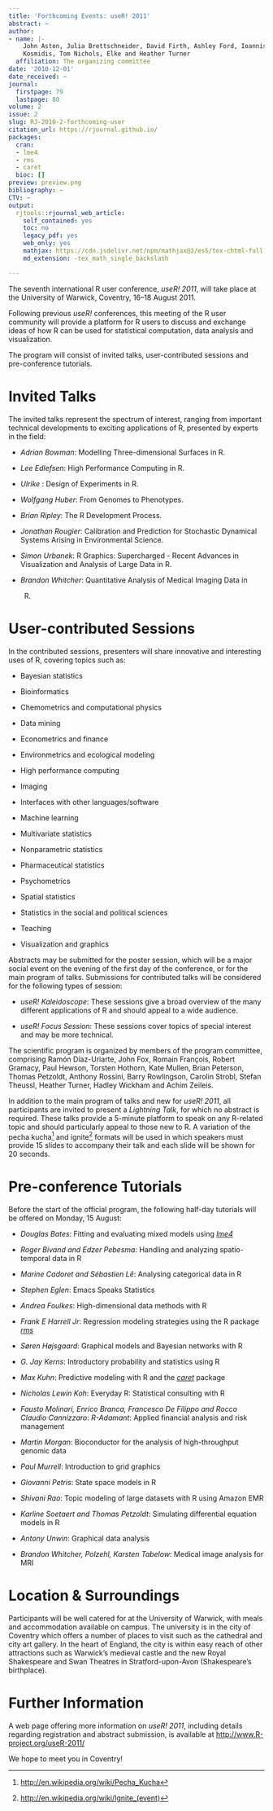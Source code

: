 ```yaml
---
title: 'Forthcoming Events: useR! 2011'
abstract: ~
author:
- name: |-
    John Aston, Julia Brettschneider, David Firth, Ashley Ford, Ioannis
    Kosmidis, Tom Nichols, Elke and Heather Turner
  affiliation: The organizing committee
date: '2010-12-01'
date_received: ~
journal:
  firstpage: 79
  lastpage: 80
volume: 2
issue: 2
slug: RJ-2010-2-forthcoming-user
citation_url: https://rjournal.github.io/
packages:
  cran:
  - lme4
  - rms
  - caret
  bioc: []
preview: preview.png
bibliography: ~
CTV: ~
output:
  rjtools::rjournal_web_article:
    self_contained: yes
    toc: no
    legacy_pdf: yes
    web_only: yes
    mathjax: https://cdn.jsdelivr.net/npm/mathjax@3/es5/tex-chtml-full.js
    md_extension: -tex_math_single_backslash

---
```


::: article
The seventh international R user conference, *useR! 2011*, will take
place at the University of Warwick, Coventry, 16--18 August 2011.

Following previous *useR!* conferences, this meeting of the R user
community will provide a platform for R users to discuss and exchange
ideas of how R can be used for statistical computation, data analysis
and visualization.

The program will consist of invited talks, user-contributed sessions and
pre-conference tutorials.

# Invited Talks

The invited talks represent the spectrum of interest, ranging from
important technical developments to exciting applications of R,
presented by experts in the field:

-   *Adrian Bowman*: Modelling Three-dimensional Surfaces in R.

-   *Lee Edlefsen*: High Performance Computing in R.

-   *Ulrike *: Design of Experiments in R.

-   *Wolfgang Huber*: From Genomes to Phenotypes.

-   *Brian Ripley*: The R Development Process.

-   *Jonathan Rougier*: Calibration and Prediction for Stochastic
    Dynamical Systems Arising in Environmental Science.

-   *Simon Urbanek*: R Graphics: Supercharged - Recent Advances in
    Visualization and Analysis of Large Data in R.

-   *Brandon Whitcher*: Quantitative Analysis of Medical Imaging Data in
    R.

# User-contributed Sessions

In the contributed sessions, presenters will share innovative and
interesting uses of R, covering topics such as:

-   Bayesian statistics

-   Bioinformatics

-   Chemometrics and computational physics

-   Data mining

-   Econometrics and finance

-   Environmetrics and ecological modeling

-   High performance computing

-   Imaging

-   Interfaces with other languages/software

-   Machine learning

-   Multivariate statistics

-   Nonparametric statistics

-   Pharmaceutical statistics

-   Psychometrics

-   Spatial statistics

-   Statistics in the social and political sciences

-   Teaching

-   Visualization and graphics

Abstracts may be submitted for the poster session, which will be a major
social event on the evening of the first day of the conference, or for
the main program of talks. Submissions for contributed talks will be
considered for the following types of session:

-   *useR! Kaleidoscope*: These sessions give a broad overview of the
    many different applications of R and should appeal to a wide
    audience.

-   *useR! Focus Session*: These sessions cover topics of special
    interest and may be more technical.

The scientific program is organized by members of the program committee,
comprising Ramón Díaz-Uriarte, John Fox, Romain François, Robert
Gramacy, Paul Hewson, Torsten Hothorn, Kate Mullen, Brian Peterson,
Thomas Petzoldt, Anthony Rossini, Barry Rowlingson, Carolin Strobl,
Stefan Theussl, Heather Turner, Hadley Wickham and Achim Zeileis.

In addition to the main program of talks and new for *useR! 2011*, all
participants are invited to present a *Lightning Talk*, for which no
abstract is required. These talks provide a 5-minute platform to speak
on any R-related topic and should particularly appeal to those new to R.
A variation of the pecha kucha[^1] and ignite[^2] formats will be used
in which speakers must provide 15 slides to accompany their talk and
each slide will be shown for 20 seconds.

# Pre-conference Tutorials

Before the start of the official program, the following half-day
tutorials will be offered on Monday, 15 August:

-   *Douglas Bates*: Fitting and evaluating mixed models using
    [*lme4*](https://CRAN.R-project.org/package=lme4)

-   *Roger Bivand and Edzer Pebesma*: Handling and analyzing
    spatio-temporal data in R

-   *Marine Cadoret and Sébastien Lê*: Analysing categorical data in R

-   *Stephen Eglen*: Emacs Speaks Statistics

-   *Andrea Foulkes*: High-dimensional data methods with R

-   *Frank E Harrell Jr*: Regression modeling strategies using the R
    package [*rms*](https://CRAN.R-project.org/package=rms)

-   *Søren Højsgaard*: Graphical models and Bayesian networks with R

-   *G. Jay Kerns*: Introductory probability and statistics using R

-   *Max Kuhn*: Predictive modeling with R and the
    [*caret*](https://CRAN.R-project.org/package=caret) package

-   *Nicholas Lewin Koh*: Everyday R: Statistical consulting with R

-   *Fausto Molinari, Enrico Branca, Francesco De Filippo and Rocco
    Claudio Cannizzaro*: *R-Adamant*: Applied financial analysis and
    risk management

-   *Martin Morgan*: Bioconductor for the analysis of high-throughput
    genomic data

-   *Paul Murrell*: Introduction to grid graphics

-   *Giovanni Petris*: State space models in R

-   *Shivani Rao*: Topic modeling of large datasets with R using Amazon
    EMR

-   *Karline Soetaert and Thomas Petzoldt*: Simulating differential
    equation models in R

-   *Antony Unwin*: Graphical data analysis

-   *Brandon Whitcher, Polzehl, Karsten Tabelow*: Medical image analysis
    for MRI

# Location & Surroundings

Participants will be well catered for at the University of Warwick, with
meals and accommodation available on campus. The university is in the
city of Coventry which offers a number of places to visit such as the
cathedral and city art gallery. In the heart of England, the city is
within easy reach of other attractions such as Warwick's medieval castle
and the new Royal Shakespeare and Swan Theatres in Stratford-upon-Avon
(Shakespeare's birthplace).

# Further Information

A web page offering more information on *useR! 2011*, including details
regarding registration and abstract submission, is available at
<http://www.R-project.org/useR-2011/>

We hope to meet you in Coventry!
:::

[^1]: <http://en.wikipedia.org/wiki/Pecha_Kucha>

[^2]: <http://en.wikipedia.org/wiki/Ignite_(event)>
